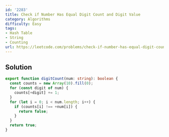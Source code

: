 ```yaml
---
id: '2283'
title: Check if Number Has Equal Digit Count and Digit Value
category: Algorithms
difficulty: Easy
tags:
- Hash Table
- String
- Counting
url: https://leetcode.com/problems/check-if-number-has-equal-digit-count-and-digit-value
---
```


## Solution

```typescript filename="solution.ts" copy
export function digitCount(num: string): boolean {
  const counts = new Array(10).fill(0);
  for (const digit of num) {
    counts[+digit] += 1;
  }
  for (let i = 0; i < num.length; i++) {
    if (counts[i] !== +num[i]) {
      return false;
    }
  }
  return true;
}
```

